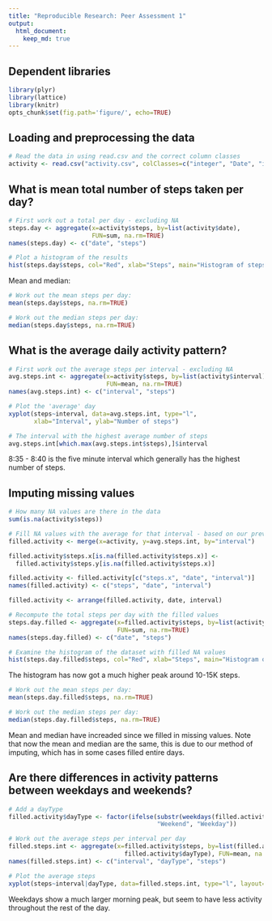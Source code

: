 ```yaml
---
title: "Reproducible Research: Peer Assessment 1"
output: 
  html_document:
    keep_md: true
---
```


## Dependent libraries
```r
library(plyr)
library(lattice)
library(knitr)
opts_chunk$set(fig.path='figure/', echo=TRUE)
```

## Loading and preprocessing the data


```r
# Read the data in using read.csv and the correct column classes
activity <- read.csv("activity.csv", colClasses=c("integer", "Date", "integer"))
```

## What is mean total number of steps taken per day?
```r
# First work out a total per day - excluding NA
steps.day <- aggregate(x=activity$steps, by=list(activity$date), 
                       FUN=sum, na.rm=TRUE)
names(steps.day) <- c("date", "steps")

# Plot a histogram of the results 
hist(steps.day$steps, col="Red", xlab="Steps", main="Histogram of steps per day")
```

Mean and median:
```r
# Work out the mean steps per day:
mean(steps.day$steps, na.rm=TRUE)

# Work out the median steps per day:
median(steps.day$steps, na.rm=TRUE)
```

## What is the average daily activity pattern?
```r
# First work out the average steps per interval - excluding NA
avg.steps.int <- aggregate(x=activity$steps, by=list(activity$interval), 
                           FUN=mean, na.rm=TRUE)
names(avg.steps.int) <- c("interval", "steps")

# Plot the 'average' day
xyplot(steps~interval, data=avg.steps.int, type="l", 
       xlab="Interval", ylab="Number of steps")

# The interval with the highest average number of steps
avg.steps.int[which.max(avg.steps.int$steps),]$interval
```
8:35 - 8:40 is the five minute interval which generally has the highest number of steps.


## Imputing missing values
```r
# How many NA values are there in the data
sum(is.na(activity$steps))

# Fill NA values with the average for that interval - based on our previous work
filled.activity <- merge(x=activity, y=avg.steps.int, by="interval")

filled.activity$steps.x[is.na(filled.activity$steps.x)] <-
  filled.activity$steps.y[is.na(filled.activity$steps.x)] 

filled.activity <- filled.activity[c("steps.x", "date", "interval")]
names(filled.activity) <- c("steps", "date", "interval")

filled.activity <- arrange(filled.activity, date, interval)

# Recompute the total steps per day with the filled values
steps.day.filled <- aggregate(x=filled.activity$steps, by=list(activity$date), 
                              FUN=sum, na.rm=TRUE)
names(steps.day.filled) <- c("date", "steps")

# Examine the histogram of the dataset with filled NA values
hist(steps.day.filled$steps, col="Red", xlab="Steps", main="Histogram of steps per day")
```

The histogram has now got a much higher peak around 10-15K steps.

```r
# Work out the mean steps per day:
mean(steps.day.filled$steps, na.rm=TRUE)

# Work out the median steps per day:
median(steps.day.filled$steps, na.rm=TRUE)
```
Mean and median have increaded since we filled in missing values.
Note that now the mean and median are the same, this is due to our method of imputing, which has in some cases filled entire days.

## Are there differences in activity patterns between weekdays and weekends?
```r
# Add a dayType
filled.activity$dayType <- factor(ifelse(substr(weekdays(filled.activity$date),1,1) == "S", 
                                         "Weekend", "Weekday"))

# Work out the average steps per interval per day
filled.steps.int <- aggregate(x=filled.activity$steps, by=list(filled.activity$interval,
                                filled.activity$dayType), FUN=mean, na.rm=TRUE)
names(filled.steps.int) <- c("interval", "dayType", "steps")

# Plot the average steps
xyplot(steps~interval|dayType, data=filled.steps.int, type="l", layout=c(1,2), xlab="Interval", ylab="Number of steps")

```

Weekdays show a much larger morning peak, but seem to have less activity throughout the rest of the day.